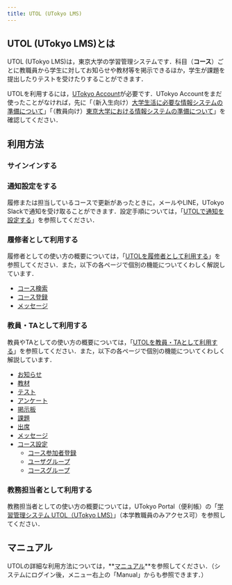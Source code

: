 ```yaml
---
title: UTOL (UTokyo LMS)
---
```



## UTOL (UTokyo LMS)とは
UTOL (UTokyo LMS)は，東京大学の学習管理システムです．科目（**コース**）ごとに教職員から学生に対してお知らせや教材等を掲示できるほか，学生が課題を提出したりテストを受けたりすることができます．

UTOLを利用するには，[UTokyo Account](/utokyo_account/)が必要です．UTokyo Accountをまだ使ったことがなければ，先に「（新入生向け）[大学生活に必要な情報システムの準備について](/oc/)」「（教員向け）[東京大学における情報システムの準備について](/faculty_members/)」を確認してください．

## 利用方法

### サインインする

<Login />

### 通知設定をする

履修または担当しているコースで更新があったときに，メールやLINE，UTokyo Slackで通知を受け取ることができます．設定手順については，「[UTOLで通知を設定する](notification/)」を参照してください．

### 履修者として利用する

履修者としての使い方の概要については，「[UTOLを履修者として利用する](students/)」を参照してください．また，以下の各ページで個別の機能についてくわしく解説しています．

- [コース検索](students/course_search/)
- [コース登録](students/course_registration/)
- [メッセージ](students/messages/)

### 教員・TAとして利用する

教員やTAとしての使い方の概要については，「[UTOLを教員・TAとして利用する](lecturers/)」を参照してください．また，以下の各ページで個別の機能についてくわしく解説しています．

- [お知らせ](lecturers/information/)
- [教材](lecturers/materials/)
- [テスト](lecturers/quizzes/)
- [アンケート](lecturers/surveys/)
- [掲示板](lecturers/forums/)
- [課題](lecturers/assignments/)
- [出席](lecturers/attendances/)
- [メッセージ](lecturers/messages/)
- [コース設定](lecturers/settings/)
  - [コース参加者登録](lecturers/settings/course_participants/)
  - [ユーザグループ](lecturers/settings/user_groups/)
  - [コースグループ](lecturers/settings/course_group/)

### 教務担当者として利用する

教務担当者としての使い方の概要については，UTokyo Portal（便利帳）の「[学習管理システム UTOL（UTokyo LMS）](https://univtokyo.sharepoint.com/sites/utokyoportal/wiki/d/UTOL.aspx)」（本学教職員のみアクセス可）を参照してください．

## マニュアル

UTOLの詳細な利用方法については，**[マニュアル](https://utol.ecc.u-tokyo.ac.jp/common/support/manual)**を参照してください．（システムにログイン後，メニュー右上の「Manual」からも参照できます．）
